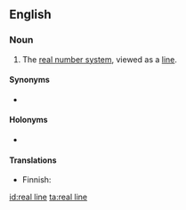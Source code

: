 ==English==
{{wikipedia}}

===Noun===
{{en-noun}}

# {{label|en|mathematics}} The [[real number system]], viewed as a [[line]].

====Synonyms====
* {{l|en|real number line}}

====Holonyms====
* {{l|en|real plane}}

====Translations====
{{trans-top|real numbers viewed as a line}}
* Finnish: {{t|fi|reaalisuora}}
{{trans-mid}}
{{trans-bottom}}

[[id:real line]]
[[ta:real line]]